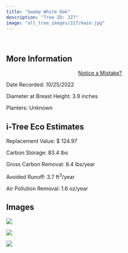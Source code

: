 ```yaml
---
title: "Swamp White Oak"
description: "Tree ID: 227"
image: "all_tree_images/227/main.jpg"
---
```


<br>

## **More Information**
::: column-margin
<center><a class="button" href="https://forms.gle/W6f5nwYxrM33hF4f7">Notice a Mistake?</a></center>
:::


Date Recorded:  10/25/2022

Diameter at Breast Height:  3.9  inches

Planters:  Unknown

## **i-Tree Eco Estimates**


 Replacement Value: $ 124.97

 Carbon Storage:  83.4  lbs

 Gross Carbon Removal:  8.4  lbs/year

 Avoided Runoff:  3.7  ft<sup>3</sup>/year

 Air Pollution Removal:  1.6  oz/year

## **Images**


 ![](all_tree_images/227/IMG_7185.jpg)

 ![](all_tree_images/227/IMG_7187.jpg)

 ![](all_tree_images/227/main.jpg)
